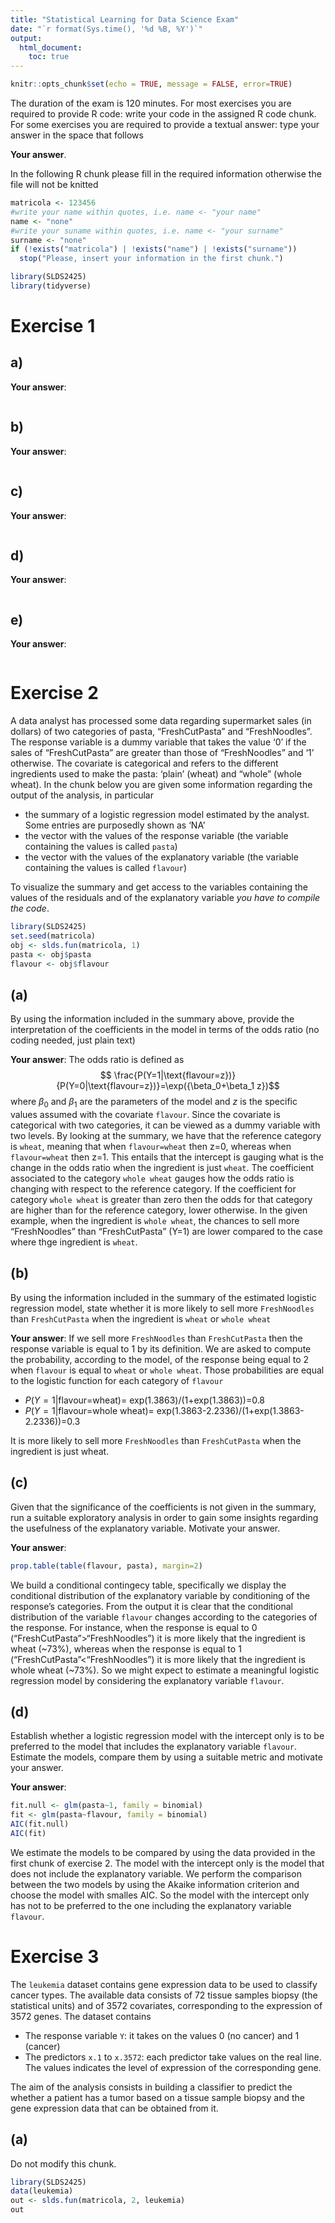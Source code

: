```yaml
---
title: "Statistical Learning for Data Science Exam"
date: "`r format(Sys.time(), '%d %B, %Y')`"
output: 
  html_document:
    toc: true
---
```


```r
knitr::opts_chunk$set(echo = TRUE, message = FALSE, error=TRUE)
```

The duration of the exam is 120 minutes. For most exercises you are required to provide R code: write your code in the assigned R code chunk. For some exercises you are required to provide a textual answer: type your answer in the space that follows 

**Your answer**.

In the following R chunk please fill in the required information otherwise the file will not be knitted

```r
matricola <- 123456
#write your name within quotes, i.e. name <- "your name"
name <- "none"
#write your suname within quotes, i.e. name <- "your surname"
surname <- "none"
if (!exists("matricola") | !exists("name") | !exists("surname"))
  stop("Please, insert your information in the first chunk.")
```

```r
library(SLDS2425)
library(tidyverse)
```

# Exercise 1

## a)

**Your answer**:
```r

```


## b) 

**Your answer**:
```r

```

## c)

**Your answer**:
```r


```

## d) 

**Your answer**:
```r


```


## e) 

**Your answer**:

```r

  
```


# Exercise 2
A data analyst has processed some data regarding supermarket sales (in dollars) of two categories of pasta, "FreshCutPasta" and "FreshNoodles". The response variable is a dummy variable that takes the value '0' if the sales of "FreshCutPasta" are greater than those of "FreshNoodles" and '1' otherwise. The covariate is categorical and refers to the different ingredients used to make the pasta: 'plain' (wheat) and "whole" (whole wheat). In the chunk below you are given some information regarding the output of the analysis, in particular

  * the summary of a logistic regression model estimated by the analyst. Some entries are purposedly shown as 'NA'
  * the vector with the values of the response variable (the variable containing the values is called `pasta`)
  * the vector with the values of the explanatory variable (the variable containing the values is called `flavour`)

To visualize the summary and get access to the variables containing the values of the residuals and of the explanatory variable *you have to compile the code*.
  
```r
library(SLDS2425)
set.seed(matricola)
obj <- slds.fun(matricola, 1)
pasta <- obj$pasta
flavour <- obj$flavour
```

## (a) 
By using the information included in the summary above, provide the interpretation of the coefficients in the model in terms of the odds ratio (no coding needed, just plain text)

**Your answer**:
The odds ratio is defined as
$$ \frac{P(Y=1|\text{flavour=z})}{P(Y=0|\text{flavour=z})}=\exp({\beta_0+\beta_1 z})$$
where $\beta_0$ and $\beta_1$ are the parameters of the model and $z$ is the specific values assumed with the covariate `flavour`. Since the covariate is categorical with two categories, it can be viewed as a dummy variable with two levels. By looking at the summary, we have that the reference category is `wheat`, meaning that when `flavour=wheat` then z=0, whereas when `flavour=wheat` then z=1. This entails that the intercept is gauging what is the change in the odds ratio when the ingredient is just `wheat`. The coefficient associated to the category `whole wheat` gauges how the odds ratio is changing with respect to the reference category. If the coefficient for category `whole wheat` is greater than zero then the odds for that category are higher than for the reference category, lower otherwise. In the given example, when the ingredient is `whole wheat`, the chances to sell more "FreshNoodles" than "FreshCutPasta" (Y=1) are lower compared to the case where thge ingredient is `wheat`.


## (b)
By using the information included in the summary of the estimated logistic regression model, state whether it is more likely to sell more `FreshNoodles` than `FreshCutPasta` when the ingredient is `wheat` or `whole wheat`

**Your answer**:
If we sell more `FreshNoodles` than `FreshCutPasta` then the response variable is equal to 1 by its definition. We are asked to compute the probability, according to the model, of the response being equal to 2 when `flavour` is equal to `wheat` or `whole wheat`. Those probabilities are equal to the logistic function for each category of `flavour`

  * $P(Y=1|\text{flavour=wheat})$= exp(1.3863)/(1+exp(1.3863))=0.8
  * $P(Y=1|\text{flavour=whole wheat})$= exp(1.3863-2.2336)/(1+exp(1.3863-2.2336))=0.3

It is more likely to sell more `FreshNoodles` than `FreshCutPasta` when the ingredient is just wheat.

## (c)
Given that the significance of the coefficients is not given in the summary, run a suitable exploratory analysis in order to gain some insights regarding the usefulness of the explanatory variable. Motivate your answer.

**Your answer**:
```r
prop.table(table(flavour, pasta), margin=2)
```

We build a conditional contingecy table, specifically we display the conditional distribution of the explanatory variable by conditioning of the response's categories. From the output it is clear that the conditional distribution of the variable `flavour` changes according to the categories of the response. For instance, when the response is equal to 0 ("FreshCutPasta">"FreshNoodles") it is more likely that the ingredient is wheat (~73%), whereas when the response is equal to 1 ("FreshCutPasta"<"FreshNoodles") it is more likely that the ingredient is whole wheat (~73%). So we might expect to estimate a meaningful logistic regression model by considering the explanatory variable `flavour`.

## (d)
Establish whether a logistic regression model with the intercept only is to be preferred to the model that includes the explanatory variable `flavour`. Estimate the models, compare them by using a suitable metric and motivate your answer.


**Your answer**:
```r
fit.null <- glm(pasta~1, family = binomial)
fit <- glm(pasta~flavour, family = binomial)
AIC(fit.null)
AIC(fit)
```

We estimate the models to be compared by using the data provided in the first chunk of exercise 2. The model with the intercept only is the model that does not include the explanatory variable. We perform the comparison between the two models by using the Akaike information criterion and choose the model with smalles AIC. So the model with the intercept only has not to be preferred to the one including the explanatory variable `flavour`.


# Exercise 3
The `leukemia` dataset contains gene expression data to be used to classify cancer types. The available data consists of 72 tissue samples biopsy (the statistical units) and of 3572 covariates, corresponding to the expression of 3572 genes. The dataset contains

  * The response variable `Y`: it takes on the values 0 (no cancer) and 1 (cancer)
  * The predictors `x.1` to `x.3572`: each predictor take values on the real line. The values indicates the level of expression of the corresponding gene.

The aim of the analysis consists in building a classifier to predict the whether a patient has a tumor based on a tissue sample biopsy and the gene expression data that can be obtained from it.


## (a) 
Do not modify this chunk.
```r
library(SLDS2425)
data(leukemia)
out <- slds.fun(matricola, 2, leukemia)
out
```


